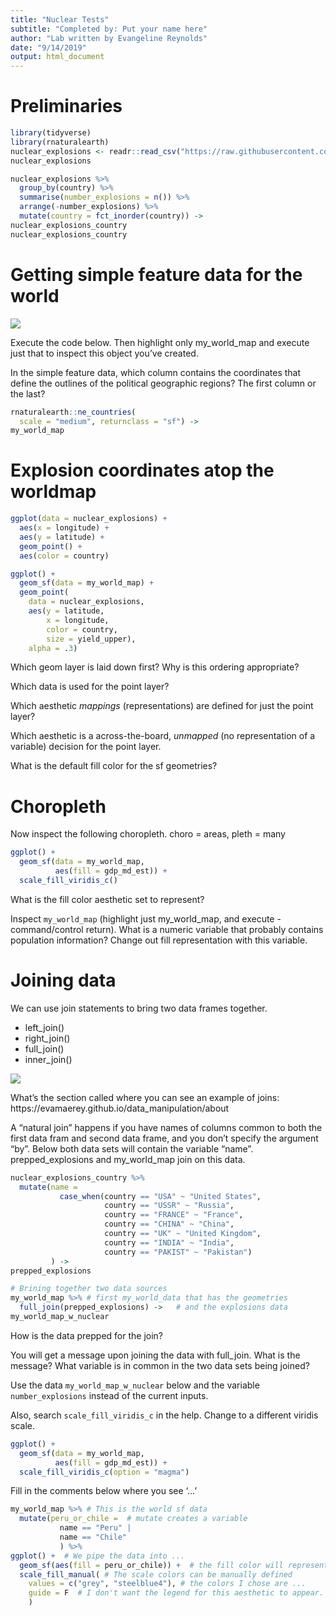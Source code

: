 ```yaml
---
title: "Nuclear Tests"
subtitle: "Completed by: Put your name here"
author: "Lab written by Evangeline Reynolds"
date: "9/14/2019"
output: html_document
---
```



# Preliminaries


```r
library(tidyverse)
library(rnaturalearth)
nuclear_explosions <- readr::read_csv("https://raw.githubusercontent.com/rfordatascience/tidytuesday/master/data/2019/2019-08-20/nuclear_explosions.csv")
nuclear_explosions
```


```r
nuclear_explosions %>% 
  group_by(country) %>% 
  summarise(number_explosions = n()) %>% 
  arrange(-number_explosions) %>% 
  mutate(country = fct_inorder(country)) ->
nuclear_explosions_country
nuclear_explosions_country
```

# Getting simple feature data for the world

![](https://user-images.githubusercontent.com/520851/50280460-e35c1880-044c-11e9-9ed7-cc46754e49db.jpg)


Execute the code below. Then highlight only my_world_map and execute just that to inspect this object you've created.  

In the simple feature data, which column contains the coordinates that define the outlines of the political geographic regions? The first column or the last?

> 





```r
rnaturalearth::ne_countries(
  scale = "medium", returnclass = "sf") ->
my_world_map
```




# Explosion coordinates atop the worldmap

```r
ggplot(data = nuclear_explosions) +
  aes(x = longitude) +
  aes(y = latitude) +
  geom_point() +
  aes(color = country)

ggplot() +
  geom_sf(data = my_world_map) + 
  geom_point(
    data = nuclear_explosions,
    aes(y = latitude,
        x = longitude,
        color = country,
        size = yield_upper),
    alpha = .3) 
```

Which geom layer is laid down first?  Why is this ordering appropriate?

>

Which data is used for the point layer?

>

Which aesthetic *mappings* (representations) are defined for just the point layer?

>

Which aesthetic is a across-the-board, *unmapped* (no representation of a variable) decision for the point layer.  

>

What is the default fill color for the sf geometries?

>

# Choropleth

Now inspect the following choropleth. choro = areas, pleth = many

```r
ggplot() +
  geom_sf(data = my_world_map,
          aes(fill = gdp_md_est)) +
  scale_fill_viridis_c()
```

What is the fill color aesthetic set to represent?

> 

Inspect `my_world_map` (highlight just my_world_map, and execute - command/control return).  What is a numeric variable that probably contains population information?  Change out fill representation with this variable.

> 


# Joining data

We can use join statements to bring two data frames together.  

- left_join()
- right_join()
- full_join()
- inner_join()

![](https://www.garrickadenbuie.com/project/tidyexplain/images/left-join.gif)

What's the section called where you can see an example of joins: https://evamaerey.github.io/data_manipulation/about

>

A "natural join" happens if you have names of columns common to both the first data fram and second data frame, and you don't specify the argument "by". Below both data sets will contain the variable "name".  prepped_explosions and my_world_map join on this data. 


```r
nuclear_explosions_country %>% 
  mutate(name = 
           case_when(country == "USA" ~ "United States",
                     country == "USSR" ~ "Russia",
                     country == "FRANCE" ~ "France",
                     country == "CHINA" ~ "China",
                     country == "UK" ~ "United Kingdom",
                     country == "INDIA" ~ "India",
                     country == "PAKIST" ~ "Pakistan")
         ) ->
prepped_explosions

# Brining together two data sources 
my_world_map %>% # first my_world_data that has the geometries
  full_join(prepped_explosions) ->   # and the explosions data
my_world_map_w_nuclear
```

How is the data prepped for the join?

>

You will get a message upon joining the data with full_join.  What is the message?  What variable is in common in the two data sets being joined?

>


Use the data `my_world_map_w_nuclear` below and the variable `number_explosions` instead of the current inputs.

Also, search `scale_fill_viridis_c` in the help.  Change to a different viridis scale. 


```r
ggplot() +
  geom_sf(data = my_world_map,
          aes(fill = gdp_md_est)) +
  scale_fill_viridis_c(option = "magma")
```

Fill in the comments below where you see '...'


```r
my_world_map %>% # This is the world sf data
  mutate(peru_or_chile =  # mutate creates a variable
           name == "Peru" |
           name == "Chile"
           ) %>% 
ggplot() +  # We pipe the data into ...
  geom_sf(aes(fill = peru_or_chile)) +  # the fill color will represent ...
  scale_fill_manual( # The scale colors can be manually defined
    values = c("grey", "steelblue4"), # the colors I chose are ...
    guide = F  # I don't want the legend for this aesthetic to appear.
    )
```

